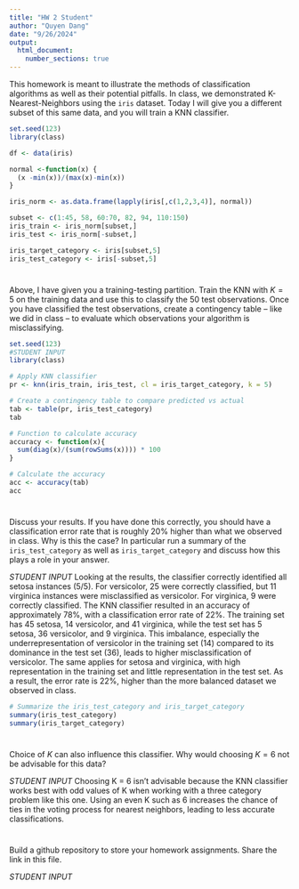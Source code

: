 ```yaml
---
title: "HW 2 Student"
author: "Quyen Dang"
date: "9/26/2024"
output: 
  html_document:
    number_sections: true
---
```


This homework is meant to illustrate the methods of classification algorithms as well as their potential pitfalls.  In class, we demonstrated K-Nearest-Neighbors using the `iris` dataset.  Today I will give you a different subset of this same data, and you will train a KNN classifier.  

```r
set.seed(123)
library(class)

df <- data(iris) 

normal <-function(x) {
  (x -min(x))/(max(x)-min(x))   
}

iris_norm <- as.data.frame(lapply(iris[,c(1,2,3,4)], normal))

subset <- c(1:45, 58, 60:70, 82, 94, 110:150)
iris_train <- iris_norm[subset,] 
iris_test <- iris_norm[-subset,] 

iris_target_category <- iris[subset,5]
iris_test_category <- iris[-subset,5]


```

#
Above, I have given you a training-testing partition.  Train the KNN with $K = 5$ on the training data and use this to classify the 50 test observations.  Once you have classified the test observations, create a contingency table -- like we did in class -- to evaluate which observations your algorithm is misclassifying.   

```r
set.seed(123)
#STUDENT INPUT
library(class)

# Apply KNN classifier
pr <- knn(iris_train, iris_test, cl = iris_target_category, k = 5)

# Create a contingency table to compare predicted vs actual
tab <- table(pr, iris_test_category)
tab

# Function to calculate accuracy
accuracy <- function(x){
  sum(diag(x)/(sum(rowSums(x)))) * 100
}

# Calculate the accuracy
acc <- accuracy(tab)
acc
```

#

Discuss your results.  If you have done this correctly, you should have a classification error rate that is roughly 20% higher than what we observed in class.  Why is this the case? In particular run a summary of the `iris_test_category` as well as `iris_target_category` and discuss how this plays a role in your answer.  

*STUDENT INPUT* 
Looking at the results, the classifier correctly identified all setosa instances (5/5). For versicolor, 25 were correctly classified, but 11 virginica instances were misclassified as versicolor. For virginica, 9 were correctly classified. The KNN classifier resulted in an accuracy of approximately 78%, with a classification error rate of 22%. The training set has 45 setosa, 14 versicolor, and 41 virginica, while the test set has 5 setosa, 36 versicolor, and 9 virginica. This imbalance, especially the underrepresentation of versicolor in the training set (14) compared to its dominance in the test set (36), leads to higher misclassification of versicolor. The same applies for setosa and virginica, with high representation in the training set and little representation in the test set. As a result, the error rate is 22%, higher than the more balanced dataset we observed in class.

```r
# Summarize the iris_test_category and iris_target_category
summary(iris_test_category)
summary(iris_target_category)
```

#

Choice of $K$ can also influence this classifier.  Why would choosing $K = 6$ not be advisable for this data? 

*STUDENT INPUT*
Choosing K = 6 isn't advisable because the KNN classifier works best with odd values of K when working with a three category problem like this one. Using an even K such as 6 increases the chance of ties in the voting process for nearest neighbors, leading to less accurate classifications.

#

Build a github repository to store your homework assignments.  Share the link in this file.  

*STUDENT INPUT*

